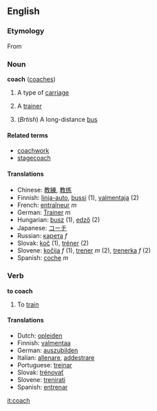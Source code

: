 ==English==
=== Etymology ===
{{etystub}}
From {{Hung.}}

===Noun===
'''coach''' ([[coaches]])

# A type of [[carriage]]
# {{sports}} A [[trainer]]
# (''Brtish'') A long-distance [[bus]]

====Related terms====
*[[coachwork]]
*[[stagecoach]]

==== Translations ====
*Chinese: [[教練]], [[教练]]
*Finnish: [[linja-auto]], [[bussi]] (1), [[valmentaja]] (2)
*French: [[entraîneur]] ''m''
*German: [[Trainer]] ''m''
*Hungarian:  [[busz]] (1), [[edző]] (2)
*Japanese: [[コーチ]]
*Russian: [[карета]] ''f''
*Slovak: [[koč]] (1), [[tréner]] (2)
*Slovene: [[kočija]] ''f'' (1), [[trener]] ''m'' (2), [[trenerka]] ''f'' (2)
*Spanish: [[coche]] ''m''

===Verb===
'''to coach'''

# {{sports}} To [[train]]

==== Translations ====
*Dutch: [[opleiden]]
*Finnish: [[valmentaa]]
*German: [[auszubilden]]
*Italian: [[allenare]], [[addestrare]]
*Portuguese: [[treinar]]
*Slovak: [[trénovať]]
*Slovene: [[trenirati]]
*Spanish: [[entrenar]]

[[it:coach]]